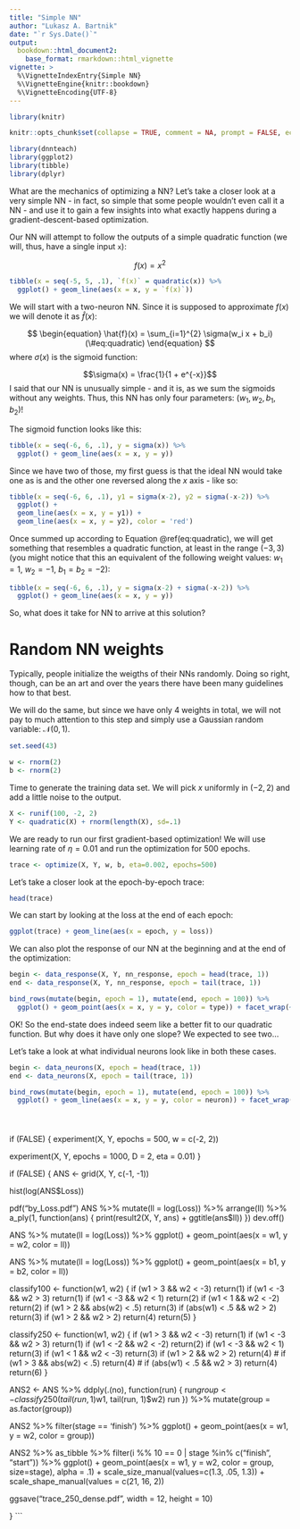 ```yaml
---
title: "Simple NN"
author: "Lukasz A. Bartnik"
date: "`r Sys.Date()`"
output:
  bookdown::html_document2:
    base_format: rmarkdown::html_vignette
vignette: >
  %\VignetteIndexEntry{Simple NN}
  %\VignetteEngine{knitr::bookdown}
  %\VignetteEncoding{UTF-8}
---
```


```r
library(knitr)

knitr::opts_chunk$set(collapse = TRUE, comment = NA, prompt = FALSE, echo = TRUE, cache = TRUE, fig.align = 'center')
```

```r
library(dnnteach)
library(ggplot2)
library(tibble)
library(dplyr)
```



What are the mechanics of optimizing a NN? Let's take a closer look at a very simple NN - in fact, so simple that some people wouldn't even call it a NN - and use it to gain a few insights into what exactly happens during a gradient-descent-based optimization.

Our NN will attempt to follow the outputs of a simple quadratic function (we will, thus, have a single input `x`):

$$f(x) = x^2$$ 
```r
tibble(x = seq(-5, 5, .1), `f(x)` = quadratic(x)) %>%
  ggplot() + geom_line(aes(x = x, y = `f(x)`))
```


We will start with a two-neuron NN. Since it is supposed to approximate $f(x)$ we will denote it as $\hat{f}(x)$:

$$
\begin{equation}
\hat{f}(x) = \sum_{i=1}^{2} \sigma(w_i x + b_i)
(\#eq:quadratic)
\end{equation}
$$
where $\sigma(x)$ is the sigmoid function:

$$\sigma(x) = \frac{1}{1 + e^{-x}}$$
I said that our NN is unusually simple - and it is, as we sum the sigmoids without any weights. Thus, this NN has only four parameters: $(w_1, w_2, b_1, b_2)$!


The sigmoid function looks like this:

```r
tibble(x = seq(-6, 6, .1), y = sigma(x)) %>%
  ggplot() + geom_line(aes(x = x, y = y))
```

Since we have two of those, my first guess is that the ideal NN would take one as is and the other one reversed along the $x$ axis - like so:

```r
tibble(x = seq(-6, 6, .1), y1 = sigma(x-2), y2 = sigma(-x-2)) %>%
  ggplot() +
  geom_line(aes(x = x, y = y1)) +
  geom_line(aes(x = x, y = y2), color = 'red')
```

Once summed up according to Equation \@ref(eq:quadratic), we will get something that resembles a quadratic function, at least in the range $(-3, 3)$
(you might notice that this an equivalent of the following weight values: $w_1=1$, $w_2=-1$, $b_1=b_2=-2$):

```r
tibble(x = seq(-6, 6, .1), y = sigma(x-2) + sigma(-x-2)) %>%
  ggplot() + geom_line(aes(x = x, y = y))
```


So, what does it take for NN to arrive at this solution?

# Random NN weights

Typically, people initialize the weigths of their NNs randomly. Doing so right, though, can be an art and over the years there have been many guidelines how to that best.

We will do the same, but since we have only 4 weights in total, we will not pay to much attention to this step and simply use a Gaussian random variable: $\mathcal{N}(0, 1)$.

```r
set.seed(43)

w <- rnorm(2)
b <- rnorm(2)
```

Time to generate the training data set. We will pick $x$ uniformly in $(-2, 2)$ and add a little noise to the output.

```r
X <- runif(100, -2, 2)
Y <- quadratic(X) + rnorm(length(X), sd=.1)
```

We are ready to run our first gradient-based optimization! We will use learning rate of $\eta=0.01$ and run the optimization for $500$ epochs.

```r
trace <- optimize(X, Y, w, b, eta=0.002, epochs=500)
```

Let's take a closer look at the epoch-by-epoch trace:

```r
head(trace)
```

We can start by looking at the loss at the end of each epoch:

```r
ggplot(trace) + geom_line(aes(x = epoch, y = loss))
```

We can also plot the response of our NN at the beginning and at the end of the optimization:

```r
begin <- data_response(X, Y, nn_response, epoch = head(trace, 1))
end <- data_response(X, Y, nn_response, epoch = tail(trace, 1))

bind_rows(mutate(begin, epoch = 1), mutate(end, epoch = 100)) %>%
  ggplot() + geom_point(aes(x = x, y = y, color = type)) + facet_wrap(~epoch, nrow = 1)
```

OK! So the end-state does indeed seem like a better fit to our quadratic function. But why does it have only one slope? We expected to see two...

Let's take a look at what individual neurons look like in both these cases.

```r
begin <- data_neurons(X, epoch = head(trace, 1))
end <- data_neurons(X, epoch = tail(trace, 1))

bind_rows(mutate(begin, epoch = 1), mutate(end, epoch = 100)) %>%
  ggplot() + geom_line(aes(x = x, y = y, color = neuron)) + facet_wrap(~epoch, nrow = 1)
```



# 




```r
```


if (FALSE) {
  experiment(X, Y, epochs = 500, w = c(-2, 2))

  experiment(X, Y, epochs = 1000, D = 2, eta = 0.01)
}



if (FALSE) {
  ANS <- grid(X, Y, c(-1, -1))

  hist(log(ANS$Loss))

  pdf("by_Loss.pdf")
  ANS %>%
    mutate(ll = log(Loss)) %>%
    arrange(ll) %>%
    a_ply(1, function(ans) {
      print(result2(X, Y, ans) + ggtitle(ans$ll))
    })
  dev.off()

  ANS %>%
    mutate(ll = log(Loss)) %>%
    ggplot() +
    geom_point(aes(x = w1, y = w2, color = ll))

  ANS %>%
    mutate(ll = log(Loss)) %>%
    ggplot() +
    geom_point(aes(x = b1, y = b2, color = ll))

  classify100 <- function(w1, w2) {
    if (w1 > 3 && w2 < -3) return(1)
    if (w1 < -3 && w2 > 3) return(1)
    if (w1 < -3 && w2 < 1) return(2)
    if (w1 < 1 && w2 < -2) return(2)
    if (w1 > 2 && abs(w2) < .5) return(3)
    if (abs(w1) < .5 && w2 > 2) return(3)
    if (w1 > 2 && w2 > 2) return(4)
    return(5)
  }

  classify250 <- function(w1, w2) {
    if (w1 > 3 && w2 < -3) return(1)
    if (w1 < -3 && w2 > 3) return(1)
    if (w1 < -2 && w2 < -2) return(2)
    if (w1 < -3 && w2 < 1) return(3)
    if (w1 < 1 && w2 < -3) return(3)
    if (w1 > 2 && w2 > 2) return(4)
    #    if (w1 > 3 && abs(w2) < .5) return(4)
    #    if (abs(w1) < .5 && w2 > 3) return(4)
    return(6)
  }


  ANS2 <- ANS %>%
    ddply(.(no), function(run) {
      run$group <- classify250(tail(run, 1)$w1, tail(run, 1)$w2)
      run
    }) %>%
    mutate(group = as.factor(group))


  ANS2 %>%
    filter(stage == 'finish') %>%
    ggplot() +
    geom_point(aes(x = w1, y = w2, color = group))

  ANS2 %>%
    as_tibble %>%
    filter(i %% 10 == 0 | stage %in% c("finish", "start")) %>%
    ggplot() +
    geom_point(aes(x = w1, y = w2, color = group, size=stage), alpha = .1) +
    scale_size_manual(values=c(1.3, .05, 1.3)) +
    scale_shape_manual(values = c(21, 16, 2))

  ggsave("trace_250_dense.pdf", width = 12, height = 10)


}
```
